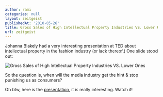 ```yaml
---
author: rami
categories: null
layout: zeitgeist
publishedAt: '2010-05-26'
title: Gross Sales of High Intellectual Property Industries VS. Lower Ones
url: zeitgeist
---
```


Johanna Blakely had a very interesting presentation at TED about intellectual property in the fashion industry (or lack thereof.) One slide stood out:

![Gross Sales of High Intellectual Property Industries VS. Lower Ones](/assets/images/content/zeitgeist/gross-sales-of-high-intellectual-property-industries-vs-lower-ones.png)
  
So the question is, when will the media industry get the hint & stop punishing us as consumers?
  
Oh btw, here is the [presentation](http://www.youtube.com/watch?v=zL2FOrx41N0#), it is really interesting. Watch it!
